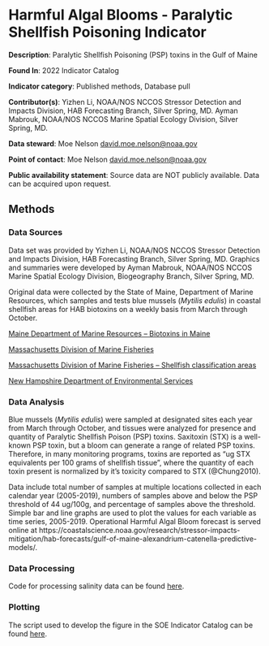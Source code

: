# Harmful Algal Blooms - Paralytic Shellfish Poisoning Indicator

**Description**: Paralytic Shellfish Poisoning (PSP) toxins in the Gulf of Maine

**Found In**: 2022 Indicator Catalog

**Indicator category**: Published methods, Database pull

**Contributor(s)**: Yizhen Li, NOAA/NOS NCCOS Stressor Detection and Impacts Division, HAB Forecasting Branch, Silver Spring, MD.  Ayman Mabrouk, NOAA/NOS NCCOS Marine Spatial Ecology Division, Silver Spring, MD.
  
**Data steward**: Moe Nelson <david.moe.nelson@noaa.gov>
  
**Point of contact**: Moe Nelson <david.moe.nelson@noaa.gov>

**Public availability statement**: Source data are NOT publicly available. Data can be acquired upon request.

## Methods
### Data Sources

Data set was provided by Yizhen Li, NOAA/NOS NCCOS Stressor Detection and Impacts Division, HAB Forecasting Branch, Silver Spring, MD. Graphics and summaries were developed by Ayman Mabrouk, NOAA/NOS NCCOS Marine Spatial Ecology Division, Biogeography Branch, Silver Spring, MD.

Original data were collected by the State of Maine, Department of Marine Resources, which samples and tests blue mussels (*Mytilis edulis*) in coastal shellfish areas for HAB biotoxins on a weekly basis from March through October.  

[Maine Department of Marine Resources – Biotoxins in Maine](https://www.maine.gov/dmr/shellfish-sanitation-management/programs/biotoxininfo.html)

[Massachusetts Division of Marine Fisheries](https://www.mass.gov/service-details/psp-red-tide-monitoring)

[Massachusetts Division of Marine Fisheries – Shellfish classification areas](https://www.mass.gov/service-details/shellfish-classification-areas)

[New Hampshire Department of Environmental Services](https://www.des.nh.gov/water/healthy-swimming/harmful-algal-blooms)

### Data Analysis

Blue mussels (*Mytilis edulis*) were sampled at designated sites each year from March through October, and tissues were analyzed for presence and quantity of Paralytic Shellfish Poison (PSP) toxins.  Saxitoxin (STX) is a well-known PSP toxin, but a bloom can generate a range of related PSP toxins.  Therefore, in many monitoring programs, toxins are reported as "ug STX equivalents per 100 grams of shellfish tissue", where the quantity of each toxin present is normalized by it's toxicity compared to STX (@Chung2010).


Data include total number of samples at multiple locations collected in each calendar year (2005-2019), numbers of samples above and below the PSP threshold of 44 ug/100g, and percentage of samples above the threshold.  Simple bar and line graphs are used to plot the values for each variable as time series, 2005-2019.
Operational Harmful Algal Bloom forecast is served online at https://coastalscience.noaa.gov/research/stressor-impacts-mitigation/hab-forecasts/gulf-of-maine-alexandrium-catenella-predictive-models/.

### Data Processing

Code for processing salinity data can be found [here](https://github.com/NOAA-EDAB/ecodata/blob/master/data-raw/get_habs.R).


### Plotting

The script used to develop the figure in the SOE Indicator Catalog can be found [here](https://raw.githubusercontent.com/NOAA-EDAB/ecodata/master/chunk-scripts/LTL_NE.Rmd-habs-psp.R).

```r

```


```r

```






